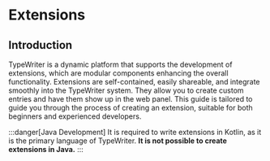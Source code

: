 # Extensions
## Introduction
TypeWriter is a dynamic platform that supports the development of extensions, which are modular components enhancing the overall functionality.
Extensions are self-contained, easily shareable, and integrate smoothly into the TypeWriter system.
They allow you to create custom entries and have them show up in the web panel.
This guide is tailored to guide you through the process of creating an extension, suitable for both beginners and experienced developers.

:::danger[Java Development]
It is required to write extensions in Kotlin, as it is the primary language of TypeWriter. **It is not possible to create extensions in Java.**
:::
